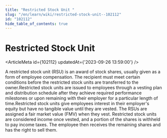 ```yaml
---
title: "Restricted Stock Unit "
slug: "/en/learn/wiki/restricted-stock-unit--102112"
id: "102112"
hide_table_of_contents: true
---
```



# Restricted Stock Unit 

<ArticleMeta id={102112} updatedAt={'2023-09-26 13:59:00'} />
<div className='border-solid border-b border-t-0 my-4 border-[var(--ifm-color-gray-300)]' />

A restricted stock unit (RSU) is an award of stock shares, usually given as a form of employee compensation. The recipient must meet certain conditions before the restricted stock units are transferred to the owner.Restricted stock units are issued to employees through a vesting plan and distribution schedule after they achieve required performance milestones or upon remaining with their employer for a particular length of time.Restricted stock units give employees interest in their employer's equity but have no tangible value until they are vested. The RSUs are assigned a fair market value (FMV) when they vest. Restricted stock units are considered income once vested, and a portion of the shares is withheld to pay income taxes. The employee then receives the remaining shares and has the right to sell them.
